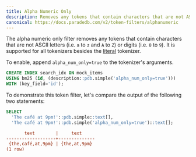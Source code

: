 ```yaml
---
title: Alpha Numeric Only
description: Removes any tokens that contain characters that are not ASCII letters
canonical: https://docs.paradedb.com/v2/token-filters/alphanumeric
---
```


The alpha numeric only filter removes any tokens that contain characters that are not ASCII letters (i.e. `a` to `z` and `A` to `Z`) or digits
(i.e. `0` to `9`). It is supported for all tokenizers besides the [literal](/v2/tokenizers/available-tokenizers/exact) tokenizer.

To enable, append `alpha_num_only=true` to the tokenizer's arguments.

```sql
CREATE INDEX search_idx ON mock_items
USING bm25 (id, (description::pdb.simple('alpha_num_only=true')))
WITH (key_field='id');
```

To demonstrate this token filter, let's compare the output of the following two statements:

```sql
SELECT
  'The café at 9pm!'::pdb.simple::text[],
  'The café at 9pm!'::pdb.simple('alpha_num_only=true')::text[];
```

```ini Expected Response
       text        |     text
-------------------+--------------
 {the,café,at,9pm} | {the,at,9pm}
(1 row)
```

